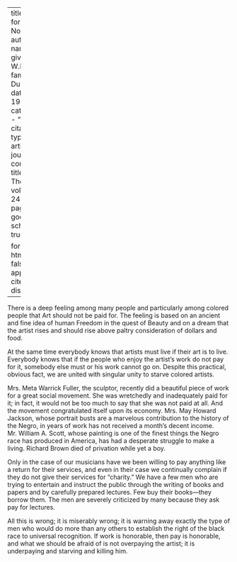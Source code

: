 
---
title: 'Art for Nothing'
author:
  - name:
      given: W.E.B.
      family: Du Bois
date: May 1922
categories: 
  - ""
citation: 
  type: article-journal
  container-title: The Crisis
  volume: 24
  issue: 1
  page: 8-9
google-scholar: true

format:
  html:
    toc: false
    appendix-cite-as: display
---



There is a deep feeling among many people and particularly among colored people that Art should not be paid for. The feeling is based on an ancient and  fine idea of human Freedom in the quest of Beauty and on a dream that the artist rises and should rise above paltry consideration of dollars and food. 

At the same time everybody knows that artists must live if their art is to live. Everybody knows that if the people who enjoy the artist's work do not pay for it, somebody else must or his work cannot go on. Despite this practical, obvious fact, we are united with singular unity to starve colored artists. 

Mrs. Meta Warrick Fuller, the sculptor, recently did a beautiful piece of work for a great social movement. She was wretchedly and inadequately paid for it; in fact, it would not be too much to say that she was not paid at all. And the movement congratulated itself upon its economy. Mrs. May Howard Jackson, whose portrait busts are a marvelous contribution to the history of the Negro, in years of work has not received a month's decent income. Mr. William A. Scott, whose painting is one of the finest things the Negro race has produced in America, has had a desperate struggle to make a living. Richard Brown died of privation while yet a boy. 

Only in the case of our musicians have we been willing to pay anything like a return for their services, and even in their case we continually complain if they do not give their services for "charity." We have a few men who are trying to entertain and instruct the public through the writing of books and papers and by carefully prepared lectures. Few buy their books---they borrow them. The men are severely criticized by many because they ask pay for lectures. 

All this is wrong; it is miserably wrong; it is warning away exactly the type of men who would do more  than any others to establish the right of the black race to universal recognition. If work is honorable, then pay is honorable, and what we should be afraid of is not overpaying the artist; it is underpaying and starving and killing him. 

